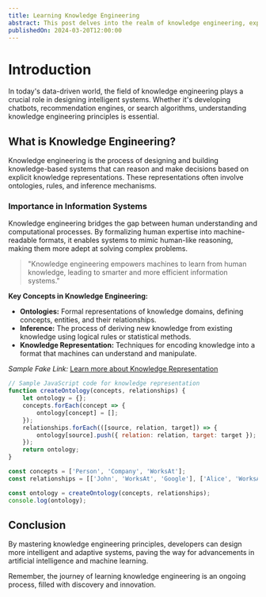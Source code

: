 ```yaml
---
title: Learning Knowledge Engineering
abstract: This post delves into the realm of knowledge engineering, exploring its fundamentals and importance in modern information systems.
publishedOn: 2024-03-20T12:00:00
---
```


# Introduction

In today's data-driven world, the field of knowledge engineering plays a crucial role in designing intelligent systems. Whether it's developing chatbots, recommendation engines, or search algorithms, understanding knowledge engineering principles is essential.

## What is Knowledge Engineering?

Knowledge engineering is the process of designing and building knowledge-based systems that can reason and make decisions based on explicit knowledge representations. These representations often involve ontologies, rules, and inference mechanisms.

### Importance in Information Systems

Knowledge engineering bridges the gap between human understanding and computational processes. By formalizing human expertise into machine-readable formats, it enables systems to mimic human-like reasoning, making them more adept at solving complex problems.

> "Knowledge engineering empowers machines to learn from human knowledge, leading to smarter and more efficient information systems."

**Key Concepts in Knowledge Engineering:**
- **Ontologies:** Formal representations of knowledge domains, defining concepts, entities, and their relationships.
- **Inference:** The process of deriving new knowledge from existing knowledge using logical rules or statistical methods.
- **Knowledge Representation:** Techniques for encoding knowledge into a format that machines can understand and manipulate.

*Sample Fake Link:* [Learn more about Knowledge Representation](https://example.com/knowledge-representation)

```javascript
// Sample JavaScript code for knowledge representation
function createOntology(concepts, relationships) {
    let ontology = {};
    concepts.forEach(concept => {
        ontology[concept] = [];
    });
    relationships.forEach(([source, relation, target]) => {
        ontology[source].push({ relation: relation, target: target });
    });
    return ontology;
}

const concepts = ['Person', 'Company', 'WorksAt'];
const relationships = [['John', 'WorksAt', 'Google'], ['Alice', 'WorksAt', 'Microsoft']];

const ontology = createOntology(concepts, relationships);
console.log(ontology);
```

## Conclusion

By mastering knowledge engineering principles, developers can design more intelligent and adaptive systems, paving the way for advancements in artificial intelligence and machine learning.

Remember, the journey of learning knowledge engineering is an ongoing process, filled with discovery and innovation.
